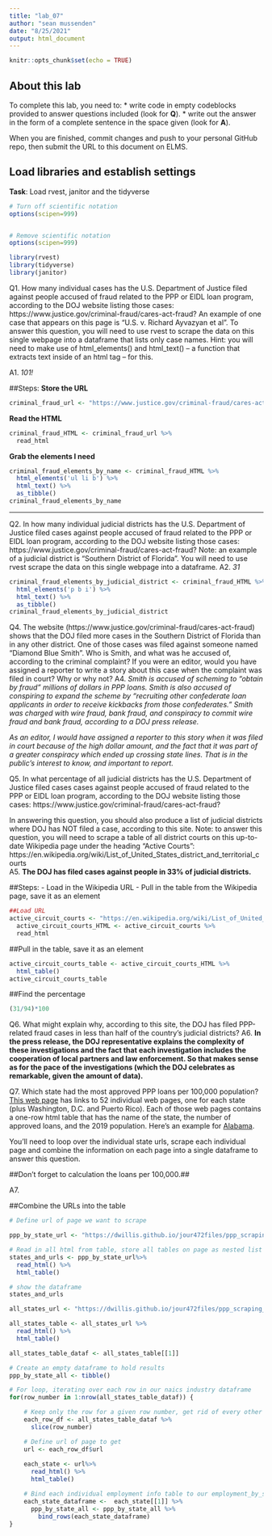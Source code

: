 ```yaml
---
title: "lab_07"
author: "sean mussenden"
date: "8/25/2021"
output: html_document
---
```


```r
knitr::opts_chunk$set(echo = TRUE)
```

## About this lab

To complete this lab, you need to:
* write code in empty codeblocks provided to answer questions included (look for **Q**).
* write out the answer in the form of a complete sentence in the space given (look for **A**).

When you are finished, commit changes and push to your personal GitHub repo, then submit the URL to this document on ELMS.

## Load libraries and establish settings
**Task**: Load rvest, janitor and the tidyverse
```r
# Turn off scientific notation
options(scipen=999)


# Remove scientific notation
options(scipen=999)

library(rvest)
library(tidyverse)
library(janitor)
```


Q1. How many individual cases has the U.S. Department of Justice filed against people accused of fraud related to the PPP or EIDL loan program, according to the DOJ website listing those cases: https://www.justice.gov/criminal-fraud/cares-act-fraud?  An example of one case that appears on this page is "U.S. v. Richard Ayvazyan et al". To answer this question, you will need to use rvest to scrape the data on this single webpage into a dataframe that lists only case names. Hint: you will need to make use of html_elements() and html_text() -- a function that extracts text inside of an html tag -- for this.

A1.
*101!*

##Steps:
**Store the URL**
```r
criminal_fraud_url <- "https://www.justice.gov/criminal-fraud/cares-act-fraud"
```

**Read the HTML**
```r
criminal_fraud_HTML <- criminal_fraud_url %>% 
  read_html
```

**Grab the elements I need**
```r
criminal_fraud_elements_by_name <- criminal_fraud_HTML %>% 
  html_elements('ul li b') %>% 
  html_text() %>% 
  as_tibble()
criminal_fraud_elements_by_name
```

--------
Q2. In how many individual judicial districts has the U.S. Department of Justice filed cases against people accused of fraud related to the PPP or EIDL loan program, according to the DOJ website listing those cases: https://www.justice.gov/criminal-fraud/cares-act-fraud?  Note: an example of a judicial district is "Southern District of Florida". You will need to use rvest scrape the data on this single webpage into a dataframe.
A2.
*31*

```r
criminal_fraud_elements_by_judicial_district <- criminal_fraud_HTML %>% 
  html_elements('p b i') %>% 
  html_text() %>% 
  as_tibble()
criminal_fraud_elements_by_judicial_district 
```

Q4. The website (https://www.justice.gov/criminal-fraud/cares-act-fraud) shows that the DOJ filed more cases in the Southern District of Florida than in any other district. One of those cases was filed against someone named "Diamond Blue Smith". Who is Smith, and what was he accused of, according to the criminal complaint? If you were an editor, would you have assigned a reporter to write a story about this case when the complaint was filed in court? Why or why not?
A4.
*Smith is accused of scheming to "obtain by fraud" millions of dollars in PPP loans. Smith is also accused of conspiring to expand the scheme by "recruiting other confederate loan applicants in order to receive kickbacks from those confederates." Smith was charged with wire fraud, bank fraud, and conspiracy to commit wire fraud and bank fraud, according to a DOJ press release.*

*As an editor, I would have assigned a reporter to this story when it was filed in court because of the high dollar amount, and the fact that it was part of a greater conspiracy which ended up crossing state lines. That is in the public's interest to know, and important to report.*

Q5. In what percentage of all judicial districts has the U.S. Department of Justice filed cases cases against people accused of fraud related to the PPP or EIDL loan program, according to the DOJ website listing those cases: https://www.justice.gov/criminal-fraud/cares-act-fraud? 

In answering this question, you should also produce a list of judicial districts where DOJ has NOT filed a case, according to this site.  Note: to answer this question, you will need to scrape a table of all district courts on this up-to-date Wikipedia page under the heading "Active Courts": https://en.wikipedia.org/wiki/List_of_United_States_district_and_territorial_courts  
A5.
**The DOJ has filed cases against people in 33% of judicial districts.**

##Steps:
- Load in the Wikipedia URL
- Pull in the table from the Wikipedia page, save it as an element
```r
##Load URL
active_circuit_courts <- "https://en.wikipedia.org/wiki/List_of_United_States_district_and_territorial_courts" 
  active_circuit_courts_HTML <- active_circuit_courts %>% 
  read_html
```

##Pull in the table, save it as an element
```r
active_circuit_courts_table <- active_circuit_courts_HTML %>% 
  html_table()
active_circuit_courts_table
```
##Find the percentage
```r
(31/94)*100
```



Q6. What might explain why, according to this site, the DOJ has filed PPP-related fraud cases in less than half of the country's judicial districts?
A6.
**In the press release, the DOJ representative explains the complexity of these investigations and the fact that each investigation includes the cooperation of local partners and law enforcement. So that makes sense as for the pace of the investigations (which the DOJ celebrates as remarkable, given the amount of data).**

Q7. Which state had the most approved PPP loans per 100,000 population? [This web page](https://dwillis.github.io/jour472files/ppp_scraping_example/index.html) has links to 52 individual web pages, one for each state (plus Washington, D.C. and Puerto Rico). Each of those web pages contains a one-row html table that has the name of the state, the number of approved loans, and the 2019 population. Here's an example for [Alabama](https://dwillis.github.io/jour472files/ppp_scraping_example/states/alabama.html). 

You'll need to loop over the individual state urls, scrape each individual page and combine the information on each page into a single dataframe to answer this question. 

##Don't forget to calculation the loans per 100,000.##

A7.

##Combine the URLs into the table
```r
# Define url of page we want to scrape

ppp_by_state_url <- "https://dwillis.github.io/jour472files/ppp_scraping_example/index.html"

# Read in all html from table, store all tables on page as nested list of dataframes.
states_and_urls <- ppp_by_state_url%>%
  read_html() %>%
  html_table()

# show the dataframe
states_and_urls
```



```r
all_states_url <- "https://dwillis.github.io/jour472files/ppp_scraping_example/index.html"

all_states_table <- all_states_url %>% 
  read_html() %>% 
  html_table()

all_states_table_dataf <- all_states_table[[1]]

# Create an empty dataframe to hold results
ppp_by_state_all <- tibble()

# For loop, iterating over each row in our naics industry dataframe
for(row_number in 1:nrow(all_states_table_dataf)) {

    # Keep only the row for a given row number, get rid of every other row
    each_row_df <- all_states_table_dataf %>%
      slice(row_number)

    # Define url of page to get
    url <- each_row_df$url
 
    each_state <- url%>%
      read_html() %>%
      html_table()

    # Bind each individual employment info table to our employment_by_sector_all dataframe
    each_state_dataframe <-  each_state[[1]] %>%
      ppp_by_state_all <- ppp_by_state_all %>% 
        bind_rows(each_state_dataframe)
}
```


